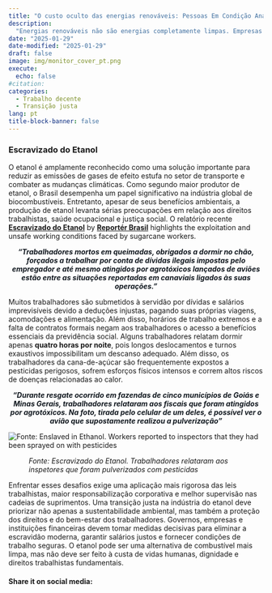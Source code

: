 ```yaml
---
title: "O custo oculto das energias renováveis: Pessoas Em Condição Análoga À De Escravo na cadeia de fornecimento de Etanol"
description: 
  "Energias renováveis não são energias completamente limpas. Empresas da cadeia de fornecimento de biocombustíveis estão na “lista suja” que utilizam trabalho escravo ou condições análogas à escravidão"
date: "2025-01-29"
date-modified: "2025-01-29"
draft: false
image: img/monitor_cover_pt.png
execute:
  echo: false
#citation:
categories:
  - Trabalho decente
  - Transição justa
lang: pt
title-block-banner: false
---
```


### Escravizado do Etanol

O etanol é amplamente reconhecido como uma solução importante para reduzir as emissões de gases de efeito estufa no setor de transporte e combater as mudanças climáticas. Como segundo maior produtor de etanol, o Brasil desempenha um papel significativo na indústria global de biocombustíveis. Entretanto, apesar de seus benefícios ambientais, a produção de etanol levanta sérias preocupações em relação aos direitos trabalhistas, saúde ocupacional e justiça social. O relatório recente [**Escravizado do Etanol**](https://reporterbrasil.org.br/wp-content/uploads/2024/12/Monitor_Etanol_PT.pdf) by [**Reportér Brasil**](https://reporterbrasil.org.br) highlights the exploitation and unsafe working conditions faced by sugarcane workers.


::: {.centered}
***"Trabalhadores mortos em queimadas, obrigados a dormir no chão, forçados a trabalhar por conta de dívidas ilegais impostas pelo empregador e até mesmo atingidos por agrotóxicos lançados de aviões estão entre as situações reportadas em canaviais ligados às suas operações."***

:::


Muitos trabalhadores são submetidos à servidão por dívidas e salários imprevisíveis devido a deduções injustas, pagando suas próprias viagens, acomodações e alimentação. Além disso, horários de trabalho extremos e a falta de contratos formais negam aos trabalhadores o acesso a benefícios essenciais da previdência social. Alguns trabalhadores relatam dormir apenas **quatro horas por noite**, pois longos deslocamentos e turnos exaustivos impossibilitam um descanso adequado. Além disso, os trabalhadores da cana-de-açúcar são frequentemente expostos a pesticidas perigosos, sofrem esforços físicos intensos e correm altos riscos de doenças relacionadas ao calor.


::: {.centered}
***"Durante resgate ocorrido em fazendas de cinco municípios de Goiás e Minas Gerais, trabalhadores relataram aos fiscais que foram atingidos por agrotóxicos. Na foto, tirada pelo celular de um deles, é possível ver o avião que supostamente realizou a pulverização"***
:::

![](img/pesticides.png "Fonte: Enslaved in Ethanol. Workers reported to inspectors that they had been sprayed on with pesticides")

: *Fonte: Escravizado do Etanol. Trabalhadores relataram aos inspetores que foram pulverizados com pesticidas*


Enfrentar esses desafios exige uma aplicação mais rigorosa das leis trabalhistas, maior responsabilização corporativa e melhor supervisão nas cadeias de suprimentos. Uma transição justa na indústria do etanol deve priorizar não apenas a sustentabilidade ambiental, mas também a proteção dos direitos e do bem-estar dos trabalhadores. Governos, empresas e instituições financeiras devem tomar medidas decisivas para eliminar a escravidão moderna, garantir salários justos e fornecer condições de trabalho seguras. O etanol pode ser uma alternativa de combustível mais limpa, mas não deve ser feito à custa de vidas humanas, dignidade e direitos trabalhistas fundamentais.




<style>
.centered {
    text-align: center;
    color: #121920;
}
</style>

#### Share it on social media:

```{=html}
<!-- AddToAny BEGIN -->
<div class="a2a_kit a2a_kit_size_32 a2a_default_style" data-a2a-icon-color="#FFDC02,black">

<a class="a2a_button_email a2a_counter"></a>
<a class="a2a_button_copy_link a2a_counter"></a>
<a class="a2a_button_linkedin a2a_counter"></a>
<a class="a2a_button_facebook a2a_counter"></a>
<a class="a2a_button_bluesky a2a_counter"></a>
<a class="a2a_button_x a2a_counter"></a>
<a class="a2a_button_threads a2a_counter"></a>
<a class="a2a_button_mastodon a2a_counter"></a>
<a class="a2a_button_whatsapp a2a_counter"></a>
<a class="a2a_dd a2a_counter" href="https://www.addtoany.com/share"></a>
</div>
<script async src="https://static.addtoany.com/menu/page.js"></script>
<!-- AddToAny END -->
```

